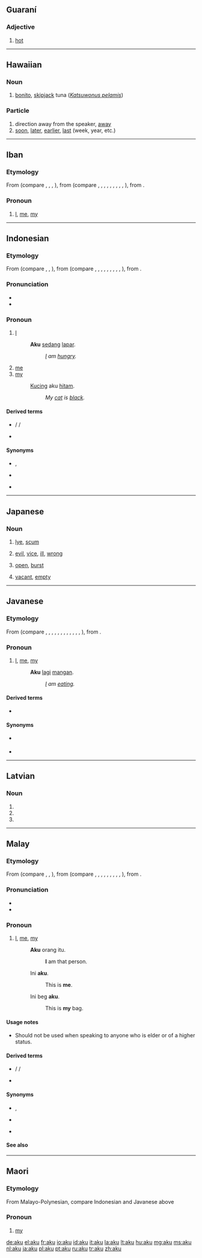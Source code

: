 {{also|Aku}}
==Guaraní==

===Adjective===
{{head|gn|adjective}}

# [[hot]]

----

==Hawaiian==

===Noun===
{{head|haw|noun}}

# [[bonito]], [[skipjack]] tuna (''[[Katsuwonus pelamis]]'')

===Particle===
{{head|haw|particle}}

# direction away from the speaker, [[away]]
# [[soon]], [[later]], [[earlier]], [[last]] (week, year, etc.)

----

==Iban==

===Etymology===
From {{proto|Malayic|aku|lang=iba}} (compare {{etyl|id|-}} {{term|aku|lang=id}}, {{term|ku|lang=id}}, {{etyl|ms|-}} {{term|aku|lang=ms}}, {{term|ku|lang=ms}}), from {{proto|Malayo-Polynesian|aku||i-aku|lang=iba}} (compare {{etyl|fj|-}} {{term|au|lang=fj}}, {{etyl|haw|-}} {{term|au|lang=haw}}, {{term|wau|lang=haw}}, {{term|a‘u|lang=haw}}, {{etyl|jv|-}} {{term|aku|lang=jv}}, {{term|ku|lang=jv}}, {{etyl|mg|-}} {{term|aho|lang=mg}}, {{etyl|mi|-}} {{term|au|lang=mi}}, {{term|ahau|lang=mi}}, {{etyl|tl|-}} {{term|ako|lang=tl}}), from {{proto|Austronesian|aku||i-aku|lang=ms}}.

===Pronoun===
{{head|iba|pronoun}}

# [[I]], [[me]], [[my]]

----

==Indonesian==

===Etymology===
From {{proto|Malayic|aku|lang=id}} (compare {{etyl|iba|-}} {{term|aku|lang=iba}}, {{etyl|ms|-}} {{term|aku|lang=ms}}, {{term|ku|lang=ms}}), from {{proto|Malayo-Polynesian|aku||i-aku|lang=ms}} (compare {{etyl|fj|-}} {{term|au|lang=fj}}, {{etyl|haw|-}} {{term|au|lang=haw}}, {{term|wau|lang=haw}}, {{term|a‘u|lang=haw}}, {{etyl|jv|-}} {{term|aku|lang=jv}}, {{term|ku|lang=jv}}, {{etyl|mg|-}} {{term|aho|lang=mg}}, {{etyl|mi|-}} {{term|au|lang=mi}}, {{term|ahau|lang=mi}}, {{etyl|tl|-}} {{term|ako|lang=tl}}), from {{proto|Austronesian|aku||i-aku|lang=ms}}.

===Pronunciation===
* {{IPA|/aku/|lang=id}}
* {{rhymes|aku|ku|u|lang=id}}

===Pronoun===
{{head|id|pronoun|personal pronoun, informal}}

# [[I]]
#: '''Aku''' [[sedang]] [[lapar]].
#:: ''[[I]] am [[hungry]].''
# [[me]]
# [[my]]
#: [[kucing|Kucing]] aku [[hitam]].
#:: ''My [[cat]] is [[black]].''

====Derived terms====
* {{l|ms|ku}} / {{l|ms|ku-}} /{{l|ms|-ku}}
* {{l|ms|daku}}

====Synonyms====
* {{l|id|saya}}, {{l|ms|sahaya}} {{qualifier|formal}}
* {{l|id|beta}} {{qualifier|by royalties}}
* {{l|id|patik}} {{qualifier|to face royalties}}

----

==Japanese==

===Noun===
{{ja-noun|r|hira=あく}}

# {{ja-def|灰汁}} [[lye]], [[scum]]
# {{ja-def|悪}} [[evil]], [[vice]], [[ill]], [[wrong]]
# {{ja-def|開く}} [[open]], [[burst]]
# {{ja-def|空く}} [[vacant]], [[empty]]

----

==Javanese==

===Etymology===
From {{proto|Malayo-Polynesian|aku||i-aku|lang=jv}} (compare {{etyl|fj|-}} {{term|au|lang=fj}}, {{etyl|haw|-}} {{term|au|lang=haw}}, {{term|wau|lang=haw}}, {{term|a‘u|lang=haw}}, {{etyl|iba|-}} {{term|aku|lang=iba}}, {{etyl|id|-}} {{term|aku|lang=id}}, {{term|ku|lang=id}}, {{etyl|mg|-}} {{term|aho|lang=mg}}, {{etyl|ms|-}} {{term|aku|lang=ms}}, {{term|ku|lang=ms}}, {{etyl|mi|-}} {{term|au|lang=mi}}, {{term|ahau|lang=mi}}, {{etyl|tl|-}} {{term|ako|lang=tl}}), from {{proto|Austronesian|aku||i-aku|lang=jv}}.

===Pronoun===
{{head|jv|pronoun|personal pronoun, informal|sc=Latn}}

# [[I]], [[me]], [[my]]
#: '''Aku''' [[lagi]] [[mangan]].
#:: ''[[I]] am [[eating]].''

====Derived terms====
* {{l|jv|ku}}

====Synonyms====
* {{l|jv|kula}} {{qualifier|formal}}
* {{l|jv|dalem}}

----

==Latvian==

===Noun===
{{head|lv|noun form|g=f}}

# {{inflection of|aka|lang=lv||acc|s}}
# {{inflection of|aka|lang=lv||ins|s}}
# {{inflection of|aka|lang=lv||gen|p}}

----

==Malay==

===Etymology===
From {{proto|Malayic|aku|lang=ms}} (compare {{etyl|iba|-}} {{term|aku|lang=iba}}, {{etyl|id|-}} {{term|aku|lang=id}}, {{term|ku|lang=id}}), from {{proto|Malayo-Polynesian|aku||i-aku|lang=ms}} (compare {{etyl|fj|-}} {{term|au|lang=fj}}, {{etyl|haw|-}} {{term|au|lang=haw}}, {{term|wau|lang=haw}}, {{term|a‘u|lang=haw}}, {{etyl|jv|-}} {{term|aku|lang=jv}}, {{term|ku|lang=jv}}, {{etyl|mg|-}} {{term|aho|lang=mg}}, {{etyl|mi|-}} {{term|au|lang=mi}}, {{term|ahau|lang=mi}}, {{etyl|tl|-}} {{term|ako|lang=tl}}), from {{proto|Austronesian|aku||i-aku|lang=ms}}.

===Pronunciation===
* {{IPA|/aku/|lang=ms}}
* {{rhymes|aku|ku|u|lang=ms}}

===Pronoun===
{{head|ms|pronoun|personal pronoun, informal}}

# [[I]], [[me]], [[my]]
#: '''Aku''' orang itu.
#:: '''I''' am that person.
#: Ini '''aku'''.
#:: This is '''me'''.
#: Ini beg '''aku'''.
#:: This is '''my''' bag.

====Usage notes====
* Should not be used when speaking to anyone who is elder or of a higher status.

====Derived terms====
* {{l|ms|ku}} / {{l|ms|ku-}} /{{l|ms|-ku}}
* {{l|ms|daku}}

====Synonyms====
* {{l|ms|saya}}, {{l|ms|sahaya}} {{qualifier|formal}}
* {{l|ms|beta}} {{qualifier|by royalties}}
* {{l|ms|patik}} {{qualifier|to face royalties}}

====See also====
{{ms-personal pronouns}}

----

==Maori==

===Etymology===
From Malayo-Polynesian, compare Indonesian and Javanese above

===Pronoun===
{{head|mi|pronoun}}

# [[my]]

[[de:aku]]
[[el:aku]]
[[fr:aku]]
[[io:aku]]
[[id:aku]]
[[it:aku]]
[[la:aku]]
[[lt:aku]]
[[hu:aku]]
[[mg:aku]]
[[ms:aku]]
[[nl:aku]]
[[ja:aku]]
[[pl:aku]]
[[pt:aku]]
[[ru:aku]]
[[tr:aku]]
[[zh:aku]]